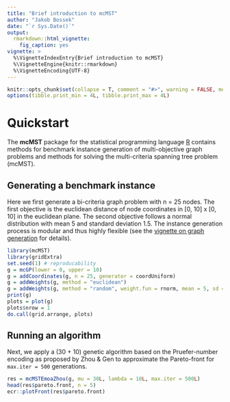 ```yaml
---
title: "Brief introduction to mcMST"
author: "Jakob Bossek"
date: "`r Sys.Date()`"
output:
  rmarkdown::html_vignette:
    fig_caption: yes
vignette: >
  %\VignetteIndexEntry{Brief introduction to mcMST}
  %\VignetteEngine{knitr::rmarkdown}
  %\VignetteEncoding{UTF-8}
---
```


```r
knitr::opts_chunk$set(collapse = T, comment = "#>", warning = FALSE, message = FALSE)
options(tibble.print_min = 4L, tibble.print_max = 4L)
```

# Quickstart

The **mcMST** package for the statistical programming language [R](https://www.r-project.org) contains methods for benchmark instance generation of multi-objective graph problems and methods for solving the multi-criteria spanning tree problem (mcMST).

## Generating a benchmark instance

Here we first generate a bi-criteria graph problem with n = 25 nodes. The first objective is the euclidean distance of node coordinates in [0, 10] x [0, 10] in the euclidean plane. The second objective follows a normal distribution with mean 5 and standard deviation 1.5. The instance generation process is modular and thus highly flexible (see the [vignette on graph generation](Generation.html) for details).

```r
library(mcMST)
library(gridExtra)
set.seed(1) # reproducability
g = mcGP(lower = 0, upper = 10)
g = addCoordinates(g, n = 25, generator = coordUniform)
g = addWeights(g, method = "euclidean")
g = addWeights(g, method = "random", weight.fun = rnorm, mean = 5, sd = 1.5)
print(g)
plots = plot(g)
plots$nrow = 1
do.call(grid.arrange, plots)
```

## Running an algorithm

Next, we apply a (30 + 10) genetic algorithm based on the Pruefer-number encoding as proposed by Zhou & Gen to approximate the Pareto-front for `max.iter = 500` generations.

```r
res = mcMSTEmoaZhou(g, mu = 30L, lambda = 10L, max.iter = 500L)
head(res$pareto.front, n = 5)
ecr::plotFront(res$pareto.front)
```
